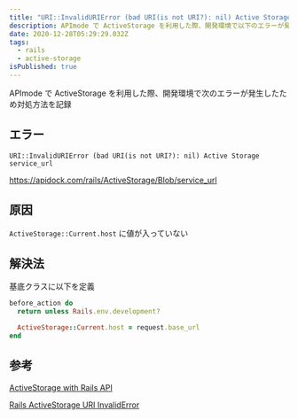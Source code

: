 ```yaml
---
title: "URI::InvalidURIError (bad URI(is not URI?): nil) Active Storage service_url"
description: APImode で ActiveStorage を利用した際、開発環境で以下のエラーが発生したため対処方法を記録
date: 2020-12-28T05:29:29.032Z
tags:
  - rails
  - active-storage
isPublished: true
---
```


APImode で ActiveStorage を利用した際、開発環境で次のエラーが発生したため対処方法を記録

## エラー

`URI::InvalidURIError (bad URI(is not URI?): nil) Active Storage service_url`

https://apidock.com/rails/ActiveStorage/Blob/service_url

## 原因

`ActiveStorage::Current.host` に値が入っていない

## 解決法

基底クラスに以下を定義

```rb
before_action do
  return unless Rails.env.development?

  ActiveStorage::Current.host = request.base_url
end
```

## 参考

[ActiveStorage with Rails API](https://github.com/rails/rails/issues/32500)

[Rails ActiveStorage URI InvalidError](http://dev.hungryhub.com/rails-activestorage/)

